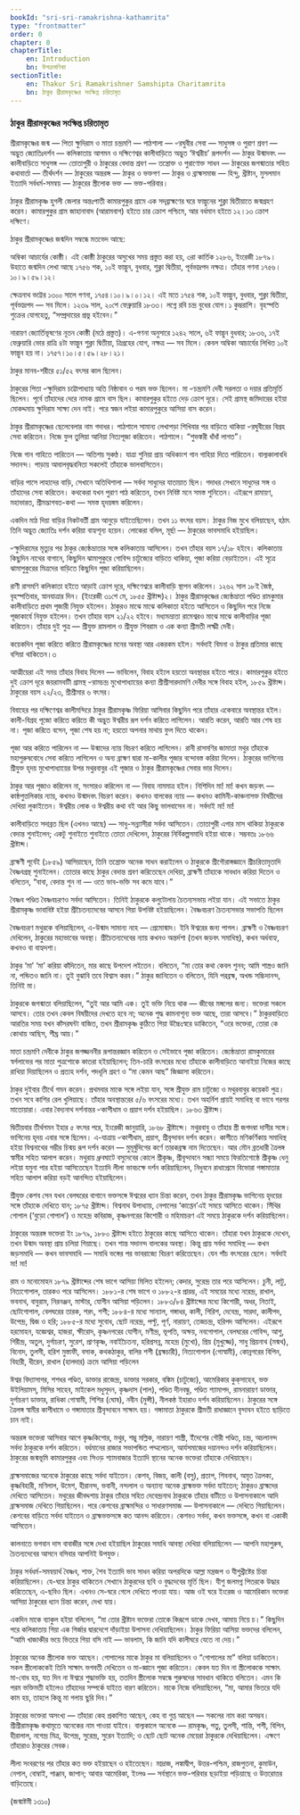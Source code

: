 ```yaml
---
bookId: "sri-sri-ramakrishna-kathamrita"
type: "frontmatter"
order: 0
chapter: 0
chapterTitle:
    en: Introduction
    bn: উপক্রমণিকা
sectionTitle:
    en: Thakur Sri Ramakrishner Samshipta Charitamrita
    bn: ঠাকুর শ্রীরামকৃষ্ণের সংক্ষিপ্ত চরিতামৃত
---
```



<h3>
    <p>
        <BengaliText>ঠাকুর শ্রীরামকৃষ্ণের সংক্ষিপ্ত চরিতামৃত</BengaliText>
    </p>
</h3>

<Summary>
    <p>
        <BengaliText>শ্রীরামকৃষ্ণের জন্ম — পিতা ক্ষুদিরাম ও মাতা চন্দ্রমণি — পাঠশালা — ৺রঘুবীর সেবা — সাধুসঙ্গ ও পুরাণ
            শ্রবণ — অদ্ভুত জ্যোতিঃদর্শন — কলিকাতায় আগমন ও দক্ষিণেশ্বর কালীবাড়িতে অদ্ভুত ‘ঈশ্বরীয়’ রূপদর্শন — ঠাকুর
            উন্মাদবৎ — কালীবাড়িতে সাধুসঙ্গ — তোতাপুরী ও ঠাকুরের বেদান্ত শ্রবণ — তন্ত্রোক্ত ও পুরাণোক্ত সাধন — ঠাকুরের
            জগন্মাতার সহিত কথাবার্তা — তীর্থদর্শন — ঠাকুরের অন্তরঙ্গ — ঠাকুর ও ভক্তগণ — ঠাকুর ও ব্রাহ্মসমাজ — হিন্দু,
            খ্রীষ্টান, মুসলমান ইত্যাদি সর্বধর্ম-সমন্বয় — ঠাকুরের স্ত্রীলোক ভক্ত — ভক্ত-পরিবার। </BengaliText>
    </p>
</Summary>


<p>
    <BengaliText>ঠাকুর শ্রীরামকৃষ্ণ হুগলী জেলার অন্তঃপাতী কামারপুকুর গ্রামে এক সদ্‌ব্রাহ্মণের ঘরে ফাল্গুনের শুক্লা
        দ্বিতীয়াতে জন্মগ্রহণ করেন। কামারপুকুর গ্রাম জাহানাবাদ (আরামবাগ) হইতে চার ক্রোশ পশ্চিমে, আর বর্ধমান হইতে ১২।১৩
        ক্রোশ দক্ষিণে।</BengaliText>
</p>

<p>
    <BengaliText>ঠাকুর শ্রীরামকৃষ্ণের জন্মদিন সম্বন্ধে মতভেদ আছে:</BengaliText>
</p>

<p>
    <BengaliText>অম্বিকা আচার্যের কোষ্ঠী। এই কোষ্ঠী ঠাকুরের অসুখের সময় প্রস্তুত করা হয়, ৩রা কার্তিক ১২৮৬, ইংরেজী ১৮৭৯।
        উহাতে জন্মদিন লেখা আছে ১৭৫৬ শক, ১০ই ফাল্গুন, বুধবার, শুক্লা দ্বিতীয়া, পূর্বভাদ্রপদ নক্ষত্র। তাঁহার গণনা
        ১৭৫৬।১০।৯।৫৯।১২।</BengaliText>
</p>

<p>
    <BengaliText>ক্ষেত্রনাথ ভট্টের ১৩০০ সালে গণনা, ১৭৫৪।১০।৯।০।১২। এই মতে ১৭৫৪ শক, ১০ই ফাল্গুন, বুধবার, শুক্লা দ্বিতীয়া,
        পূর্বভাদ্রপদ — সব মিলে। ১২৩৯ সাল, ২০শে ফেব্রুয়ারি ১৮৩৩। লগ্নে রবি চন্দ্র বুধের যোগ।১ কুম্ভরাশি। বৃহস্পতি শুক্রের
        যোগহেতু, “সম্প্রদায়ের প্রভু হইবেন।”</BengaliText>
</p>

<p>
    <BengaliText>নারায়ণ জ্যোর্তিভূষণের নূতন কোষ্ঠী (মঠে প্রস্তুত)। এ-গণনা অনুসারে ১২৪২ সালে, ৬ই ফাল্গুন বুধবার; ১৮৩৬,
        ১৭ই ফেব্রুয়ারি ভোর রাত্রি ৪টা ফাল্গুন শুক্লা দ্বিতীয়া, ত্রিগ্রহের যোগ, নক্ষত্র — সব মিলে। কেবল অম্বিকা আচার্যের
        লিখিত ১০ই ফাল্গুন হয় না। ১৭৫৭।১০।৫।৫৯।২৮।২১।</BengaliText>
</p>

<p>
    <BengaliText>ঠাকুর মানব-শরীরে ৫১/৫২ বৎসর কাল ছিলেন।</BengaliText>
</p>

<p>
    <BengaliText>ঠাকুরের পিতা ৺ক্ষুদিরাম চট্টোপাধ্যায় অতি নিষ্ঠাবান ও পরম ভক্ত ছিলেন। মা ৺চন্দ্রমণি দেবী সরলতা ও দয়ার
        প্রতিমূর্তি ছিলেন। পূর্বে তাঁহাদের দেরে নামক গ্রামে বাস ছিল। কামারপুকুর হইতে দেড় ক্রোশ দূরে। সেই গ্রামস্থ
        জমিদারের হইয়া মোকদ্দমায় ক্ষুদিরাম সাক্ষ্য দেন নাই। পরে স্বজন লইয়া কামারপুকুরে আসিয়া বাস করেন।</BengaliText>
</p>

<p>
    <BengaliText>ঠাকুর শ্রীরামকৃষ্ণের ছেলেবেলার নাম গদাধর। পাঠশালে সামান্য লেখাপড়া শিখিবার পর বাড়িতে থাকিয়া ৺রঘুবীরের
        বিগ্রহ সেবা করিতেন। নিজে ফুল তুলিয়া আনিয়া নিত্যপূজা করিতেন। পাঠশালে। “<span class="meaning" title="Easy and practical system of calculation taught by Shubhankar">শুভঙ্করী</span> <span class="meaning" title="Maze">ধাঁধাঁ</span> লাগত”।</BengaliText>
</p>

<p>
    <BengaliText>নিজে গান গাহিতে পারিতেন — অতিশয় সুকণ্ঠ। যাত্রা শুনিয়া প্রায় অধিকাংশ গান গাহিয়া দিতে পারিতেন।
        বাল্যকালাবধি সদানন্দ। পাড়ায় আবালবৃদ্ধবনিতা সকলেই তাঁহাকে ভালবাসিতেন।</BengaliText>
</p>

<p>
    <BengaliText>বাড়ির পাসে লাহাদের বাড়ি, সেখানে অতিথিশালা — সর্বদা সাধুদের যাতায়াত ছিল। গদাধর সেখানে সাধুদের সঙ্গ ও
        তাঁহাদের সেবা করিতেন। কথকেরা যখন পুরাণ পাঠ করিতেন, তখন নিবিষ্ট মনে সমস্ত শুনিতেন। এইরূপে রামায়ণ, মহাভারত,
        শ্রীমদ্ভাগবত-কথা — সমস্ত হৃদয়ঙ্গম করিলেন।</BengaliText>
</p>

<p>
    <BengaliText>একদিন মাঠ দিয়া বাড়ির নিকটবর্তী গ্রাম আনুড়ে যাইতেছিলেন। তখন ১১ বৎসর বয়স। ঠাকুর নিজ মুখে বলিয়াছেন, হঠাৎ
        তিনি অদ্ভুত জ্যোতিঃ দর্শন করিয়া বাহ্যশূন্য হয়েন। লোকেরা বলিল, মূর্ছা — ঠাকুরের ভাবসমাধি হইয়াছিল।</BengaliText>
</p>

<p>
    <BengaliText>৺ক্ষুদিরামের মৃত্যুর পর ঠাকুর জ্যেষ্ঠভ্রাতার সঙ্গে কলিকাতায় আসিলেন। তখন তাঁহার বয়স ১৭/১৮ হইবে। কলিকাতায়
        কিছুদিন নাথের বাগানে, কিছুদিন ঝামাপুকুরে গোবিন্দ চাটুজ্যের বাড়িতে থাকিয়া, পূজা করিয়া বেড়াইতেন। এই সূত্রে
        ঝামাপুকুরের মিত্রদের বাড়িতে কিছুদিন পূজা করিয়াছিলেন।</BengaliText>
</p>

<p>
    <BengaliText>রাণী রাসমণি কলিকাতা হইতে আড়াই ক্রোশ দূরে, দক্ষিণেশ্বরে কালীবাড়ি স্থাপন করিলেন। ১২৬২ সাল ১৮ই জৈষ্ঠ,
        বৃহস্পতিবার, স্নানযাত্রার দিন। (ইংরেজী ৩১শে মে, ১৮৫৫ খ্রীষ্টাব্দ)২। ঠাকুর শ্রীরামকৃষ্ণের জ্যেষ্ঠভ্রাতা পণ্ডিত
        রামকুমার কালীবাড়িতে প্রথম পূজারী নিযুক্ত হইলেন। ঠাকুরও মাঝে মাঝে কলিকাতা হইতে আসিতেন ও কিছুদিন পরে নিজে
        পূজাকার্যে নিযুক্ত হইলেন। তখন তাঁহার বয়স ২১/২২ হইবে। মধ্যমভ্রাতা রামেশ্বরও মাঝে মাঝে কালীবাড়ির পূজা করিতেন।
        তাঁহার দুই পুত্র — শ্রীযুক্ত রামলাল ও শ্রীযুক্ত শিবরাম ও এক কন্যা শ্রীমতী লক্ষ্মী দেবী।</BengaliText>
</p>

<p>
    <BengaliText>কয়েকদিন পূজা করিতে করিতে শ্রীরামকৃষ্ণের মনের অবস্থা আর একরকম হইল। সর্বদাই বিমনা ও ঠাকুর প্রতিমার কাছে
        বসিয়া থাকিতেন।৩</BengaliText>
</p>

<p>
    <BengaliText>আত্মীয়েরা এই সময় তাঁহার বিবাহ দিলেন — ভাবিলেন, বিবাহ হইলে হয়তো অবস্থান্তর হইতে পারে। কামারপুকুর হইতে
        দুই ক্রোশ দূরে জয়রামবাটী গ্রামস্থ ৺রামচন্দ্র মুখোপাধ্যায়ের কন্যা শ্রীশ্রীসারদামণি দেবীর সঙ্গে বিবাহ হইল, ১৮৫৯
        খ্রীষ্টাব্দ। ঠাকুরের বয়স ২২/২৩, শ্রীশ্রীমার ৬ বৎসর।</BengaliText>
</p>

<p>
    <BengaliText>বিবাহের পর দক্ষিণেশ্বর কালীমন্দিরে ঠাকুর শ্রীরামকৃষ্ণ ফিরিয়া আসিবার কিছুদিন পরে তাঁহার একেবারে
        অবস্থান্তর হইল। কালী-বিগ্রহ পূজো করিতে করিতে কী অদ্ভুত ঈশ্বরীয় রূপ দর্শন করিতে লাগিলেন। আরতি করেন, আরতি আর শেষ
        হয় না। পূজা করিতে বসেন, পূজা শেষ হয় না; হয়তো অপনার মাথায় ফুল দিতে থাকেন।</BengaliText>
</p>

<p>
    <BengaliText>পূজা আর করিতে পারিলেন না — উন্মাদের ন্যায় বিচরণ করিতে লাগিলেন। রানী রাসমণির জামাতা মথুর তাঁহাকে
        মহাপুরুষবোধে সেবা করিতে লাগিলেন ও অন্য ব্রাহ্মণ দ্বারা মা-কালীর পূজার বন্দোবস্ত করিয়া দিলেন। ঠাকুরের ভাগিনেয়
        শ্রীযুক্ত হৃদয় মুখোপাধ্যায়ের উপর মথুরবাবুর এই পূজার ও ঠাকুর শ্রীরামকৃষ্ণের সেবার ভার দিলেন।</BengaliText>
</p>

<p>
    <BengaliText>ঠাকুর আর পূজাও করিলেন না, সংসারও করিলেন না — বিবাহ নামমাত্র হইল। নিশিদিন মা! মা! কখন জড়বৎ —
        কাষ্ঠপুত্তলিকার ন্যায়, কখনও উন্মাদবৎ বিচরণ করেন। কখনও বালকের ন্যায় — কখনও কামিনী-কাঞ্চনাসক্ত বিষয়ীদের দেখিয়া
        লুকাইতেন। ঈশ্বরীয় লোক ও ঈশ্বরীয় কথা বই আর কিছু ভালবাসেন না। সর্বদাই মা! মা!</BengaliText>
</p>

<p>
    <BengaliText>কালীবাড়িতে সদাব্রত ছিল (এখনও আছে) — সাধু-সন্ন্যাসীরা সর্বদা আসিতেন। তোতাপুরী এগার মাস থাকিয়া ঠাকুরকে
        বেদান্ত শুনাইলেন; একটু শুনাইতে শুনাইতে তোতা দেখিলেন, ঠাকুরের নির্বিকল্পসমাধি হইয়া থাকে। সম্ভবতঃ ১৮৬৬
        খ্রীষ্টাব্দ।</BengaliText>
</p>

<p>
    <BengaliText>ব্রাহ্মণী পূর্বেই (১৮৫৯) আসিয়াছেন, তিনি তন্ত্রোক্ত অনেক সাধন করাইলেন ও ঠাকুরকে শ্রীগৌরাঙ্গজ্ঞানে
        শ্রীচরিতামৃতাদি বৈষ্ণবগ্রন্থ শুনাইলেন। তোতার কাছে ঠাকুর বেদান্ত শ্রবণ করিতেছেন দেখিয়া, ব্রাহ্মণী তাঁহাকে সাবধান
        করিয়া দিতেন ও বলিতেন, “বাবা, বেদান্ত শুন না — ওতে ভাব-ভক্তি সব কমে যাবে।”</BengaliText>
</p>

<p>
    <BengaliText>বৈষ্ণব পণ্ডিত বৈষ্ণবচরণও সর্বদা আসিতেন। তিনিই ঠাকুরকে কলুটোলায় চৈতন্যসভায় লইয়া যান। এই সভাতে ঠাকুর
        শ্রীরামকৃষ্ণ ভাবাবিষ্ট হইয়া শ্রীচৈতন্যদেবের আসনে গিয়া উপবিষ্ট হইয়াছিলেন। বৈষ্ণবচরণ চৈতন্যসভার সভাপতি
        ছিলেন</BengaliText>
</p>

<p>
    <BengaliText>বৈষ্ণবচরণ মথুরকে বলিয়াছিলেন, এ-উন্মাদ সামান্য নহে — প্রেমোন্মাদ। ইনি ঈশ্বরের জন্য পাগল। ব্রাহ্মণী ও
        বৈষ্ণবচরণ দেখিলেন, ঠাকুরের মহাভাবের অবস্থা। শ্রীচৈতন্যদেবের ন্যায় কখনও অন্তর্দশা (তখন জড়বৎ সমাধিস্থ), কখন
        অর্ধবাহ্য, কখনও বা বাহ্যদশা।</BengaliText>
</p>

<p>
    <BengaliText>ঠাকুর ‘মা’ ‘মা’ করিয়া কাঁদিতেন, মার কাছে উপদেশ লইতেন। বলিতেন, “মা তোর কথা কেবল শুনব; আমি শাস্ত্রও জানি
        না, পন্ডিতও জানি না। তুই বুঝাবি তবে বিশ্বাস করব।” ঠাকুর জানিতেন ও বলিতেন, যিনি পরব্রহ্ম, অখন্ড সচ্চিদানন্দ,
        তিনিই মা।</BengaliText>
</p>

<p>
    <BengaliText>ঠাকুরকে জগন্মাতা বলিয়াছিলেন, “তুই আর আমি এক। তুই ভক্তি নিয়ে থাক — জীবের মঙ্গলের জন্য। ভক্তেরা সকলে
        আসবে। তোর তখন কেবল বিষয়ীদের দেখতে হবে না; অনেক শুদ্ধ কামনাশূন্য ভক্ত আছে, তারা আসবে।” ঠাকুরবাড়িতে আরতির সময় যখন
        কাঁসরঘন্টা বাজিত, তখন শ্রীরামকৃষ্ণ কুঠিতে গিয়া উচ্চৈঃস্বরে ডাকিতেন, “ওরে ভক্তেরা, তোরা কে কোথায় আছিস, শীঘ্র
        আয়।”</BengaliText>
</p>

<p>
    <BengaliText>মাতা চন্দ্রমণি দেবীকে ঠাকুর জগজ্জননীর রূপান্তরজ্ঞান করিতেন ও সেইভাবে পূজা করিতেন। জ্যেষ্ঠভ্রাতা
        রামকুমারের স্বর্গলাভের পর মাতা পুত্রশোকে কাতরা হইয়াছিলেন; তিন-চারি বৎসরের মধ্যে তাঁহাকে কালীবাড়িতে আনাইয়া নিজের
        কাছে রাখিয়া দিয়াছিলেন ও প্রত্যহ দর্শন, পদধূলি গ্রহণ ও “মা কেমন আছ” জিজ্ঞাসা করিতেন।</BengaliText>
</p>

<p>
    <BengaliText>ঠাকুর দুইবার তীর্থে গমন করেন। প্রথমবার মাকে সঙ্গে লইয়া যান, সঙ্গে শ্রীযুক্ত রাম চাটুজ্যে ও মথুরবাবুর
        কয়েকট পুত্র। তখন সবে কাশির রেল খুলিয়াছে। তাঁহার অবস্থান্তরের ৫/৬ বৎসরের মধ্যে। তখন অহর্নিশ প্রায়ই সমাধিস্থ বা
        ভাবে গরগর মাতোয়ারা। এবার বৈদ্যনাথ দর্শনান্তর ৺কাশীধাম ও প্রয়াগ দর্শন হইয়াছিল। ১৮৬৩ খ্রীষ্টাব্দ।</BengaliText>
</p>

<p>
    <BengaliText>দ্বিতীয়বার তীর্থগমন ইহার ৫ বৎসর পরে, ইংরেজী জানুয়ারি, ১৮৬৮ খ্রীষ্টাব্দে। মথুরবাবু ও তাঁহার স্ত্রী
        জগদম্বা দাসীর সঙ্গে। ভাগিনেয় হৃদয় এবার সঙ্গে ছিলেন। এ-যাত্রায় ৺কাশীধাম, প্রয়াগ, শ্রীবৃন্দাবন দর্শন করেন। কাশীতে
        মণিকর্ণিকায় সমাধিস্থ হইয়া বিশ্বনাথের গম্ভীর চিন্ময় রূপ দর্শন করেন — মুমূর্ষুদিগের কর্ণে তারকব্রহ্ম নাম দিতেছেন।
        আর মৌন ব্রতধারী ত্রৈলঙ্গ স্বামীর সহিত আলাপ করেন। মথুরায় ধ্রুবঘাটে বসুদেবের কোলে শ্রীকৃষ্ণ, শ্রীবৃন্দাবনে সন্ধ্যা
        সময়ে ফিরতিগোষ্ঠে শ্রীকৃষ্ণ ধেনু লইয়া যমুনা পার হইয়া আসিতেছেন ইত্যাদি লীলা ভাবচক্ষে দর্শন করিয়াছিলেন, নিধুবনে
        রাধাপ্রেমে বিভোরা গঙ্গামাতার সহিত আলাপ করিয়া বড়ই আনন্দিত হইয়াছিলেন।</BengaliText>
</p>

<p>
    <BengaliText>শ্রীযুক্ত কেশব সেন যখন বেলঘরের বাগানে ভক্তসঙ্গে ঈশ্বরের ধ্যান চিন্তা করেন, তখন ঠাকুর শ্রীরামকৃষ্ণ
        ভাগিনেয় হৃদয়ের সঙ্গে তাঁহাকে দেখিতে যান; ১৮৭৫ খ্রীষ্টাব্দ। বিশ্বনাথ উপাধ্যায়, নেপালের ‘কাপ্তেন’এই সময়ে আসিতে
        থাকেন। সিঁথির গোপাল (‘বুড়ো গোপাল’) ও মহেন্দ্র কবিরাজ, কৃষ্ণনগরের কিশোরী ও মহিমাচরণ এই সময়ে ঠাকুরকে দর্শন
        করিয়াছিলেন।</BengaliText>
</p>

<p>
    <BengaliText>ঠাকুরের অন্তরঙ্গ ভক্তেরা ইং ১৮৭৯, ১৮৮০ খ্রীষ্টাব্দ হইতে ঠাকুরের কাছে আসিতে থাকেন। তাঁহারা যখন ঠাকুরকে
        দেখেন, তখন উন্মাদ অবস্থা প্রায় চলিয়া গিয়াছে। তখন শান্ত সদানন্দ বালকের অবস্থা। কিন্তু প্রায় সর্বদা সমাধিস্থ — কখন
        জড়সমাধি — কখন ভাবসমাধি — সমাধি ভঙ্গের পর ভাবরাজ্যে বিচরণ করিতেছেন। যেন পাঁচ বৎসরের ছেলে। সর্বদাই মা!
        মা!</BengaliText>
</p>

<p>
    <BengaliText>রাম ও মনোমোহন ১৮৭৯ খ্রীষ্টাব্দের শেষ ভাগে আসিয়া মিলিত হইলেন; কেদার, সুরেন্দ্র তার পরে আসিলেন। চুনী,
        লাটু, নিত্যগোপাল, তারকও পরে আসিলেন। ১৮৮১-র শেষ ভাগে ও ১৮৮২-র প্রারম্ভ, এই সময়ের মধ্যে নরেন্দ্র, রাখাল, ভবনাথ,
        বাবুরাম, নিরনঞ্জন, মাস্টার, যোগীন আসিয়া পড়িলেন। ১৮৮৩/৮৪ খ্রীষ্টাব্দের মধ্যে কিশোরী, অধর, নিতাই, ছোটগোপাল,
        বেলঘরের তারক, শরৎ, শশী; ১৮৮৪-র মধ্যে সান্যাল, গঙ্গাধর, কালী, গিরিশ, দেবেন্দ্র, সারদা, কালীপদ, উপেন্দ্র, দ্বিজ ও
        হরি; ১৮৮৫-র মধ্যে সুবোধ, ছোট নরেন্দ্র, পল্টু, পূর্ণ, নারায়ণ, তেজচন্দ্র, হরিপদ আসিলেন। এইরূপে হরমোহন, যজ্ঞেশ্বর,
        হাজরা, ক্ষীরোদ, কৃষ্ণনগরের যোগীন, মণীন্দ্র, ভূপতি, অক্ষয়, নবগোপাল, বেলঘরের গোবিন্দ, আশু, গিরীন্দ্র, অতুল,
        দুর্গাচরণ, সুরেশ, প্রাণকৃষ্ণ, নবাইচৈতন্য, হরিপ্রসন্ন, মহেন্দ্র (মুখো), প্রিয় (মুখুজ্জে), সাধু প্রিয়নাথ (মন্মথ),
        বিনোদ, তুলসী, হরিশ মুস্তাফী, বসাক, কথকঠাকুর, বালির শশী (ব্রহ্মচারী), নিত্যগোপাল (গোস্বামী), কোন্নগরের বিপিন,
        বিহারী, ধীরেন, রাখাল (হালদার) ক্রমে আসিয়া পড়িলেন</BengaliText>
</p>

<p>
    <BengaliText>ঈশ্বর বিদ্যাসাগর, শশধর পণ্ডিত, ডাক্তার রাজেন্দ্র, ডাক্তার সরকার, বঙ্কিম (চাটুজ্যে), আমেরিকার
        কুক্‌সাহেব, ভক্ত উইলিয়ামস্‌, মিসির সাহেব, মাইকেল মধুসূদন, কৃষ্ণদাস (পাল), পণ্ডিত দীনবন্ধু, পণ্ডিত শ্যামাপদ,
        রামনারায়ণ ডাক্তার, দুর্গাচরণ ডাক্তার, রাধিকা গোস্বামী, শিশির (ঘোষ), নবীন (মুন্সী), নীলকন্ঠ ইহারাও দর্শন
        করিয়াছিলেন। ঠাকুরের সঙ্গে ত্রৈলঙ্গ স্বামীর কাশীধামে ও গঙ্গামাতার শ্রীবৃন্দাবনে সাক্ষাৎ হয়। গঙ্গামাতা ঠাকুরকে
        শ্রীমতী রাধাজ্ঞানে বৃন্দাবন হইতে ছাড়িতে চান নাই।</BengaliText>
</p>

<p>
    <BengaliText>অন্তরঙ্গ ভক্তেরা আসিবার আগে কৃষ্ণকিশোর, মথুর, শম্ভু মল্লিক, নারায়ণ শাস্ত্রী, ইঁদেশের গৌরী পণ্ডিত,
        চন্দ্র, অচলানন্দ সর্বদা ঠাকুরকে দর্শন করিতেন। বর্ধমানের রাজার সভাপন্ডিত পদ্মলোচন, আর্যসমাজের দয়ানন্দও দর্শন
        করিয়াছিলেন। ঠাকুরের জন্মভূমি কামারপুকুর এবং সিওড় শ্যামবাজার ইত্যাদি স্থানের অনেক ভক্তেরা তাঁহাকে
        দেখিয়াছেন।</BengaliText>
</p>

<p>
    <BengaliText>ব্রাহ্মসমাজের অনেকে ঠাকুরের কাছে সর্বদা যাইতেন। কেশব, বিজয়, কালী (বসু), প্রতাপ, শিবনাথ, অমৃত ত্রৈলক্য,
        কৃষ্ণবিহারী, মণিলাল, উমেশ, হীরানন্দ, ভবানী, নন্দলাল ও অন্যান্য অনেক ব্রাহ্মভক্ত সর্বদা যাইতেন; ঠাকুরও ব্রাহ্মদের
        দেখিতে আসিতেন। মথুরের জীবদ্দশায় ঠাকুর তাঁহার সহিত দেবেন্দ্রনাথ ঠাকুরকে তাঁহার বাটীতে ও উপাসনাকালে আদি
        ব্রাহ্মসমাজ দেখিতে গিয়াছিলেন। পরে কেশবের ব্রাহ্মমন্দির ও সাধারণসমাজ — উপাসনাকালে — দেখিতে গিয়াছিলেন। কেশবের
        বাড়িতে সর্বদা যাইতেন ও ব্রাহ্মভক্তসঙ্গে কত আনন্দ করিতেন। কেশবও সর্বদা, কখন ভক্তসঙ্গে, কখন বা একাকী
        আসিতেন।</BengaliText>
</p>

<p>
    <BengaliText>কালনাতে ভগবান দাস বাবাজীর সঙ্গে দেখা হইয়াছিল ঠাকুরের সমাধি আবস্থা দেখিয়া বলিয়াছিলেন — আপনি মহাপুরুষ,
        চৈতন্যদেবের আসনে বসিবার আপনিই উপযুক্ত।</BengaliText>
</p>

<p>
    <BengaliText>ঠাকুর সর্বধর্ম-সমন্বয়ার্থ বৈষ্ণব, শাক্ত, শৈব ইত্যাদি ভাব সাধন করিয়া অপরদিকে আল্লা মন্ত্রজপ ও
        যীশুখ্রীষ্টের চিন্তা করিয়াছিলেন। যে-ঘরে ঠাকুর থাকিতেন সেখানে ঠাকুরদের ছবি ও বুদ্ধদেবের মূর্তি ছিল। যীশু জলমগ্ন
        পিতরকে উদ্ধার করিতেছেন, এ-ছবিও ছিল। এখনও সে-ঘরে গেলে দেখিতে পাওয়া যায়। আজ ওই ঘরে ইংরেজ ও আমেরিকান ভক্তেরা আসিয়া
        ঠাকুরের ধ্যান চিন্তা করেন, দেখা যায়।</BengaliText>
</p>

<p>
    <BengaliText>একদিন মাকে ব্যাকুল হইয়া বলিলেন, “মা তোর খ্রীষ্টান ভক্তেরা তোকে কিরূপে ডাকে দেখব, আমায় নিয়ে চ।” কিছুদিন
        পরে কলিকাতায় গিয়া এক গির্জার দ্বারদেশে দাঁড়াইয়া উপাসনা দেখিয়াছিলেন। ঠাকুর ফিরিয়া আসিয়া ভক্তদের বলিলেন, “আমি
        খাজাঞ্চীর ভয়ে ভিতরে গিয়া বসি নাই — ভাবলাম, কি জানি যদি কালীঘরে যেতে না দেয়।”</BengaliText>
</p>

<p>
    <BengaliText>ঠাকুরের অনেক স্ত্রীলোক ভক্ত আছেন। গোপালের মাকে ঠাকুর মা বলিয়াছিলেন ও “গোপালের মা” বলিয়া ডাকিতেন। সকল
        স্ত্রীলোককেই তিনি সাক্ষাৎ ভগবতী দেখিতেন ও মা-জ্ঞানে পূজা করিতেন। কেবল যত দিন না স্ত্রীলোককে সাক্ষাৎ মা-বোধ হয়,
        যত দিন না ঈশ্বরে শুদ্ধাভক্তি হয়, ততদিন স্ত্রীলোক সম্বন্ধে পুরুষদের সাবধান থাকিতে বলিতেন। এমন কি পরম ভক্তিমতী
        হইলেও তাঁহাদের সম্পর্কে যাইতে বারণ করিতেন। মাকে নিজে বলিয়াছিলেন, “মা, আমার ভিতরে যদি কাম হয়, তাহলে কিন্তু মা
        গলায় ছুরি দিব।”</BengaliText>
</p>

<p>
    <BengaliText>ঠাকুরের ভক্তেরা অসংখ্য — তাঁহারা কেহ প্রকাশিত আছেন, কেহ বা গুপ্ত আছেন — সকলের নাম করা অসম্ভব।
        শ্রীশ্রীরামকৃষ্ণ কথামৃতে অনেকের নাম পাওয়া যাইবে। বাল্যকালে অনেকে — রামকৃষ্ণ, পতু, তুলসী, শান্তি, শশী, বিপিন,
        হীরালাল, নগেন্দ্র মিত্র, উপেন্দ্র, সুরেন্দ্র, সুরেন ইত্যাদি; ও ছোট ছোট অনেক মেয়েরা ঠাকুরকে দেখিয়াছিলেন। এক্ষণে
        তাঁহারাও ঠাকুরের সেবক।</BengaliText>
</p>

<p>
    <BengaliText>লীলা সংবরণের পর তাঁহার কত ভক্ত হইয়াছেন ও হইতেছেন। মাদ্রাজ, লঙ্কাদ্বীপ, উত্তর-পশ্চিম, রাজপুতনা, কুমাউন,
        নেপাল, বোম্বাই, পাঞ্জাব, জাপান; আবার আমেরিকা, ইংলণ্ড — সর্বস্থানে ভক্ত-পরিবার ছড়াইয়া পড়িয়াছে ও উত্তরোত্তর
        বাড়িতেছে।</BengaliText>
</p>

<p class="text-right">
    <BengaliText>(জন্মাষ্টমী ১৩১০)</BengaliText>
</p>

